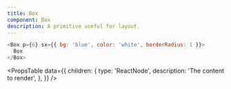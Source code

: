 ```yaml
---
title: Box
component: Box
description: A primitive useful for layout.
---
```


```js live
<Box p={6} sx={{ bg: 'blue', color: 'white', borderRadius: 1 }}>
  Box
</Box>
```

<PropsTable
  data={{
    children: {
      type: 'ReactNode',
      description: 'The content to render',
    },
  }}
/>